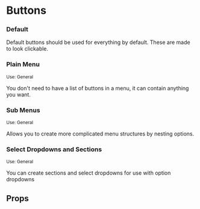  
 
<Meta of={MenuStories} />
 
# Buttons


### Default
Default buttons should be used for everything by default. These are made to look clickable.
<Canvas of={MenuStories.Default} />

### Plain Menu
<small>Use: General</small>

You don't need to have a list of buttons in a menu, it can contain anything you want.
<Canvas of={MenuStories.GenericMenu} />

### Sub Menus
<small>Use: General</small>

Allows you to create more complicated menu structures by nesting options.
<Canvas of={MenuStories.SubMenus} />

### Select Dropdowns and Sections
<small>Use: General</small>

You can create sections and select dropdowns for use with option dropdowns
<Canvas of={MenuStories.BasicSelect} />

## Props

<Controls />